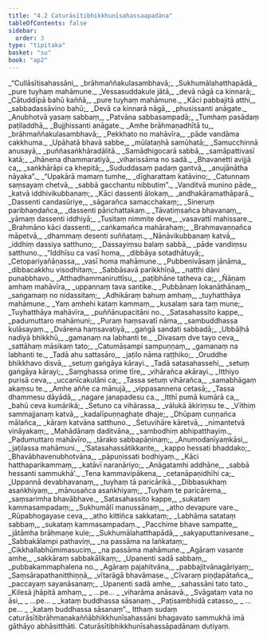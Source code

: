 ```yaml
---
title: "4.2 Caturāsītibhikkhunīsahassaapadāna"
tableOfContents: false
sidebar:
  order: 3
type: "tipitaka"
basket: "su"
book: "ap2"
---
```



<DynamicBreadcrumb />

<Division number="13" book="ap2" bookNo="20" page="33">

<Paragraph number="1219" type="verses" book="ap2">
_“Cullāsītisahassāni,_  
_brāhmaññakulasambhavā;_  
_Sukhumālahatthapādā,_  
_pure tuyhaṃ mahāmune._  

</Paragraph>

</Division>
<Division number="14" book="ap2" bookNo="20" page="33">

<Paragraph number="1220" type="verses" book="ap2">
_Vessasuddakule jātā,_  
_devā nāgā ca kinnarā;_  
_Cātuddīpā bahū kaññā,_  
_pure tuyhaṃ mahāmune._  

</Paragraph>

</Division>
<Division number="15" book="ap2" bookNo="20" page="33">

<Paragraph number="1221" type="verses" book="ap2">
_Kāci pabbajitā atthi,_  
_sabbadassāvino bahū;_  
_Devā ca kinnarā nāgā,_  
_phusissanti anāgate._  

</Paragraph>

</Division>
<Division number="16" book="ap2" bookNo="20" page="33">

<Paragraph number="1222" type="verses" book="ap2">
_Anubhotvā yasaṃ sabbaṃ,_  
_Patvāna sabbasampadā;_  
_Tumhaṃ pasādaṃ paṭiladdhā,_  
_Bujjhissanti anāgate._  

</Paragraph>

</Division>
<Division number="17" book="ap2" bookNo="20" page="33">

<Paragraph number="1223" type="verses" book="ap2">
_Amhe brāhmaṇadhītā tu,_  
_brāhmaññakulasambhavā;_  
_Pekkhato no mahāvīra,_  
_pāde vandāma cakkhuma._  

</Paragraph>

</Division>
<Division number="18" book="ap2" bookNo="20" page="33">

<Paragraph number="1224" type="verses" book="ap2">
_Upāhatā bhavā sabbe,_  
_mūlataṇhā samūhatā;_  
_Samucchinnā anusayā,_  
_puññasaṅkhāradālitā._  

</Paragraph>

</Division>
<Division number="19" book="ap2" bookNo="20" page="33">

<Paragraph number="1225" type="verses" book="ap2">
_Samādhigocarā sabbā,_  
_samāpattivasī katā;_  
_Jhānena dhammaratiyā,_  
_viharissāma no sadā._  

</Paragraph>

</Division>
<Division number="20" book="ap2" bookNo="20" page="33">

<Paragraph number="1226" type="verses" book="ap2">
_Bhavanetti avijjā ca,_  
_saṅkhārāpi ca khepitā;_  
_Sududdasaṃ padaṃ gantvā,_  
_anujānātha nāyaka”._  

</Paragraph>

</Division>
<Division number="21" book="ap2" bookNo="20" page="33">

<Paragraph number="1227" type="verses" book="ap2">
_“Upakārā mamaṃ tumhe,_  
_dīgharattaṃ katāvino;_  
_Catunnaṃ saṃsayaṃ chetvā,_  
_sabbā gacchantu nibbutiṃ”._  

</Paragraph>

</Division>
<Division number="22" book="ap2" bookNo="20" page="34">

<Paragraph number="1228" type="verses" book="ap2">
_Vanditvā munino pāde,_  
_katvā iddhivikubbanaṃ;_  
_Kāci dassenti ālokaṃ,_  
_andhakāramathāparā._  

</Paragraph>

</Division>
<Division number="23" book="ap2" bookNo="20" page="34">

<Paragraph number="1229" type="verses" book="ap2">
_Dassenti candasūriye,_  
_sāgarañca samacchakaṃ;_  
_Sineruṃ paribhaṇḍañca,_  
_dassenti pārichattakaṃ._  

</Paragraph>

</Division>
<Division number="24" book="ap2" bookNo="20" page="34">

<Paragraph number="1230" type="verses" book="ap2">
_Tāvatiṃsañca bhavanaṃ,_  
_yāmaṃ dassenti iddhiyā;_  
_Tusitaṃ nimmite deve,_  
_vasavattī mahissare._  

</Paragraph>

</Division>
<Division number="25" book="ap2" bookNo="20" page="34">

<Paragraph number="1231" type="verses" book="ap2">
_Brahmāno kāci dassenti,_  
_caṅkamañca mahārahaṃ;_  
_Brahmavaṇṇañca māpetvā,_  
_dhammaṃ desenti suññataṃ._  

</Paragraph>

</Division>
<Division number="26" book="ap2" bookNo="20" page="34">

<Paragraph number="1232" type="verses" book="ap2">
_Nānāvikubbanaṃ katvā,_  
_iddhiṃ dassiya satthuno;_  
_Dassayiṃsu balaṃ sabbā,_  
_pāde vandiṃsu satthuno._  

</Paragraph>

</Division>
<Division number="27" book="ap2" bookNo="20" page="34">

<Paragraph number="1233" type="verses" book="ap2">
_“Iddhīsu ca vasī homa,_  
_dibbāya sotadhātuyā;_  
_Cetopariyañāṇassa,_  
_vasī homa mahāmune._  

</Paragraph>

</Division>
<Division number="28" book="ap2" bookNo="20" page="34">

<Paragraph number="1234" type="verses" book="ap2">
_Pubbenivāsaṃ jānāma,_  
_dibbacakkhu visodhitaṃ;_  
_Sabbāsavā parikkhīṇā,_  
_natthi dāni punabbhavo._  

</Paragraph>

</Division>
<Division number="29" book="ap2" bookNo="20" page="34">

<Paragraph number="1235" type="verses" book="ap2">
_Atthadhammaniruttīsu,_  
_paṭibhāne tatheva ca;_  
_Ñāṇaṃ amhaṃ mahāvīra,_  
_uppannaṃ tava santike._  

</Paragraph>

</Division>
<Division number="30" book="ap2" bookNo="20" page="34">

<Paragraph number="1236" type="verses" book="ap2">
_Pubbānaṃ lokanāthānaṃ,_  
_saṅgamaṃ no nidassitaṃ;_  
_Adhikāraṃ bahuṃ amhaṃ,_  
_tuyhatthāya mahāmune._  

</Paragraph>

</Division>
<Division number="31" book="ap2" bookNo="20" page="34">

<Paragraph number="1237" type="verses" book="ap2">
_Yaṃ amhehi kataṃ kammaṃ,_  
_kusalaṃ sara taṃ mune;_  
_Tuyhatthāya mahāvīra,_  
_puññānupacitāni no._  

</Paragraph>

</Division>
<Division number="32" book="ap2" bookNo="20" page="34">

<Paragraph number="1238" type="verses" book="ap2">
_Satasahassito kappe,_  
_padumuttaro mahāmuni;_  
_Puraṃ haṃsavatī nāma,_  
_sambuddhassa kulāsayaṃ._  

</Paragraph>

</Division>
<Division number="33" book="ap2" bookNo="20" page="35">

<Paragraph number="1239" type="verses" book="ap2">
_Dvārena haṃsavatiyā,_  
_gaṅgā sandati sabbadā;_  
_Ubbāḷhā nadiyā bhikkhū,_  
_gamanaṃ na labhanti te._  

</Paragraph>

</Division>
<Division number="34" book="ap2" bookNo="20" page="35">

<Paragraph number="1240" type="verses" book="ap2">
_Divasaṃ dve tayo ceva,_  
_sattāhaṃ māsikaṃ tato;_  
_Catumāsampi sampuṇṇaṃ,_  
_gamanaṃ na labhanti te._  

</Paragraph>

</Division>
<Division number="35" book="ap2" bookNo="20" page="35">

<Paragraph number="1241" type="verses" book="ap2">
_Tadā ahu sattasāro,_  
_jaṭilo nāma raṭṭhiko;_  
_Oruddhe bhikkhavo disvā,_  
_setuṃ gaṅgāya kārayi._  

</Paragraph>

</Division>
<Division number="36" book="ap2" bookNo="20" page="35">

<Paragraph number="1242" type="verses" book="ap2">
_Tadā satasahassehi,_  
_setuṃ gaṅgāya kārayi;_  
_Saṃghassa orime tīre,_  
_vihārañca akārayi._  

</Paragraph>

</Division>
<Division number="37" book="ap2" bookNo="20" page="35">

<Paragraph number="1243" type="verses" book="ap2">
_Itthiyo purisā ceva,_  
_uccanīcakulāni ca;_  
_Tassa setuṃ vihārañca,_  
_samabhāgaṃ akaṃsu te._  

</Paragraph>

</Division>
<Division number="38" book="ap2" bookNo="20" page="35">

<Paragraph number="1244" type="verses" book="ap2">
_Amhe aññe ca mānujā,_  
_vippasannena cetasā;_  
_Tassa dhammesu dāyādā,_  
_nagare janapadesu ca._  

</Paragraph>

</Division>
<Division number="39" book="ap2" bookNo="20" page="35">

<Paragraph number="1245" type="verses" book="ap2">
_Itthī pumā kumārā ca,_  
_bahū ceva kumārikā;_  
_Setuno ca vihārassa,_  
_vālukā ākiriṃsu te._  

</Paragraph>

</Division>
<Division number="40" book="ap2" bookNo="20" page="35">

<Paragraph number="1246" type="verses" book="ap2">
_Vīthiṃ sammajjanaṃ katvā,_  
_kadalīpuṇṇaghaṭe dhaje;_  
_Dhūpaṃ cuṇṇañca mālañca,_  
_kāraṃ katvāna satthuno._  

</Paragraph>

</Division>
<Division number="41" book="ap2" bookNo="20" page="35">

<Paragraph number="1247" type="verses" book="ap2">
_Setuvihāre kāretvā,_  
_nimantetvā vināyakaṃ;_  
_Mahādānaṃ daditvāna,_  
_sambodhiṃ abhipatthayiṃ._  

</Paragraph>

</Division>
<Division number="42" book="ap2" bookNo="20" page="35">

<Paragraph number="1248" type="verses" book="ap2">
_Padumuttaro mahāvīro,_  
_tārako sabbapāṇinaṃ;_  
_Anumodanīyaṃkāsi,_  
_jaṭilassa mahāmuni._  

</Paragraph>

</Division>
<Division number="43" book="ap2" bookNo="20" page="35">

<Paragraph number="1249" type="verses" book="ap2">
_‘Satasahassātikkante,_  
_kappo hessati bhaddako;_  
_Bhavābhavenubhotvāna,_  
_pāpuṇissati bodhiyaṃ._  

</Paragraph>

</Division>
<Division number="44" book="ap2" bookNo="20" page="36">

<Paragraph number="1250" type="verses" book="ap2">
_Kāci hatthaparikammaṃ,_  
_katāvī naranāriyo;_  
_Anāgatamhi addhāne,_  
_sabbā hessanti sammukhā’._  

</Paragraph>

</Division>
<Division number="45" book="ap2" bookNo="20" page="36">

<Paragraph number="1251" type="verses" book="ap2">
_Tena kammavipākena,_  
_cetanāpaṇidhīhi ca;_  
_Uppannā devabhavanaṃ,_  
_tuyhaṃ tā paricārikā._  

</Paragraph>

</Division>
<Division number="46" book="ap2" bookNo="20" page="36">

<Paragraph number="1252" type="verses" book="ap2">
_Dibbasukhaṃ asaṅkhiyaṃ,_  
_mānusañca asaṅkhiyaṃ;_  
_Tuyhaṃ te paricārema,_  
_saṃsarimha bhavābhave._  

</Paragraph>

</Division>
<Division number="47" book="ap2" bookNo="20" page="36">

<Paragraph number="1253" type="verses" book="ap2">
_Satasahassito kappe,_  
_sukataṃ kammasampadaṃ;_  
_Sukhumālī manussānaṃ,_  
_atho devapure vare._  

</Paragraph>

</Division>
<Division number="48" book="ap2" bookNo="20" page="36">

<Paragraph number="1254" type="verses" book="ap2">
_Rūpabhogayase ceva,_  
_atho kittiñca sakkataṃ;_  
_Labhāma satataṃ sabbaṃ,_  
_sukataṃ kammasampadaṃ._  

</Paragraph>

</Division>
<Division number="49" book="ap2" bookNo="20" page="36">

<Paragraph number="1255" type="verses" book="ap2">
_Pacchime bhave sampatte,_  
_jātāmha brāhmaṇe kule;_  
_Sukhumālahatthapādā,_  
_sakyaputtanivesane._  

</Paragraph>

</Division>
<Division number="50" book="ap2" bookNo="20" page="36">

<Paragraph number="1256" type="verses" book="ap2">
_Sabbakālampi pathaviṃ,_  
_na passāma na laṅkataṃ;_  
_Cikkhallabhūmimasuciṃ,_  
_na passāma mahāmune._  

</Paragraph>

</Division>
<Division number="51" book="ap2" bookNo="20" page="36">

<Paragraph number="1257" type="verses" book="ap2">
_Agāraṃ vasante amhe,_  
_sakkāraṃ sabbakālikaṃ;_  
_Upanenti sadā sabbaṃ,_  
_pubbakammaphalena no._  

</Paragraph>

</Division>
<Division number="52" book="ap2" bookNo="20" page="36">

<Paragraph number="1258" type="verses" book="ap2">
_Agāraṃ pajahitvāna,_  
_pabbajitvānagāriyaṃ;_  
_Saṃsārapathanitthiṇṇā,_  
_vītarāgā bhavāmase._  

</Paragraph>

</Division>
<Division number="53" book="ap2" bookNo="20" page="36">

<Paragraph number="1259" type="verses" book="ap2">
_Cīvaraṃ piṇḍapātañca,_  
_paccayaṃ sayanāsanaṃ;_  
_Upanenti sadā amhe,_  
_sahassāni tato tato._  

</Paragraph>

</Division>
<Division number="54" book="ap2" bookNo="20" page="36">

<Paragraph number="1260" type="verses" book="ap2">
_Kilesā jhāpitā amhaṃ,_  
_ …pe… _  
_viharāma anāsavā._  

</Paragraph>

</Division>
<Division number="55" book="ap2" bookNo="20" page="36">

<Paragraph number="1261" type="verses" book="ap2">
_Svāgataṃ vata no āsi,_  
_ …pe… _  
_kataṃ buddhassa sāsanaṃ._  

</Paragraph>

</Division>
<Division number="56" book="ap2" bookNo="20" page="37">

<Paragraph number="1262" type="verses" book="ap2">
_Paṭisambhidā catasso,_  
_ …pe… _  
_kataṃ buddhassa sāsanaṃ”._  

</Paragraph>

<Paragraph number="1263" book="ap2">
Itthaṃ sudaṃ caturāsītibrāhmaṇakaññābhikkhunīsahassāni bhagavato sammukhā imā gāthāyo abhāsitthāti.

</Paragraph>
</Division>

<Paragraph number="1264" type="center" book="ap2">
Caturāsītibhikkhunīsahassāpadānaṃ dutiyaṃ.
</Paragraph>